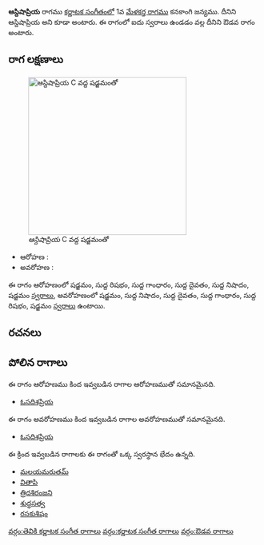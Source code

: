 {{Infobox ragam
	| name          	= ఆస్దిషాప్రియ
	| synonym	    	= ఆస్దిషాప్రియ
	| mela          	= 
	| chakra        	= 
	| janaka        	= 
	| type          	= ఔడవ
	| arohanam      	= {{svaraC|S|R1|G1|D1|N1|S'}} 
	| avarohanam    	= {{svaraC|S'|N1|D1|G1|R1|S}}
	| jeeva         	=
	| chhaya        	=
	| nyasa         	=
	| vishesha      	= 
	| equivalent  		= 
}}
{{కర్ణాటక సంగీత రాగాలు}}
'''ఆస్దిషాప్రియ''' రాగము [[కర్ణాటక సంగీతం]]లో 1వ [[మేళకర్త రాగము]] కనకాంగి జన్యము. దీనిని ఆస్దిషాప్రియ అని కూడా అంటారు. ఈ రాగంలో ఐదు స్వరాలు ఉండడం వల్ల దీనిని ఔడవ రాగం అంటారు.


==రాగ లక్షణాలు==
[[Image:ausadishapriya_kb2wiki.png|thumb|right|316px|''ఆస్దిషాప్రియ'' C వద్ద షడ్జమంతో]]

* ఆరోహణ : {{svaraC|S|R1|G1|D1|N1|S'}} 
* అవరోహణ : {{svaraC|S'|N1|D1|G1|R1|S}}

ఈ రాగం ఆరోహణంలో షడ్జమం, సుద్ద  రిషభం, సుద్ద  గాంధారం, సుద్ద దైవతం, సుద్ద నిషాదం, షడ్జమం [[స్వరాలు]], అవరోహణంలో షడ్జమం, సుద్ద నిషాదం, సుద్ద దైవతం, సుద్ద  గాంధారం, సుద్ద  రిషభం, షడ్జమం [[స్వరాలు]] ఉంటాయి.

==రచనలు==



==పోలిన రాగాలు==
ఈ రాగం ఆరోహణము కింద ఇవ్వబడిన రాగాల ఆరోహణముతో సమానమైనది.
* [[ ఓసదిశప్రియ]]

ఈ రాగం అవరోహణము కింద ఇవ్వబడిన రాగాల అవరోహణముతో సమానమైనది.
* [[ ఓసదిశప్రియ]]

ఈ క్రింద ఇవ్వబడిన రాగాలకు ఈ రాగంతో ఒక్క స్వరస్థాన భేదం ఉన్నది.
* [[మలయమరుతమ్]]
* [[వితాపి]]
* [[త్రిదశిరంజని]]
* [[శుద్ధసత్వ]]
* [[రసకుశిషం]]



[[వర్గం:తెవికి కర్ణాటక సంగీత రాగాలు]]
[[వర్గం:కర్ణాటక సంగీత రాగాలు]]
[[వర్గం:ఔడవ రాగాలు]]